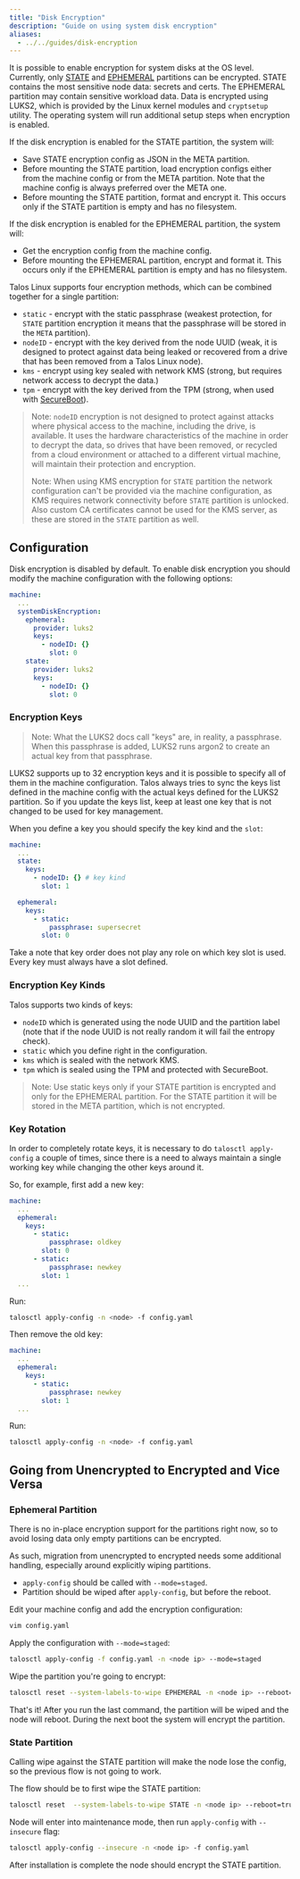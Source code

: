 ```yaml
---
title: "Disk Encryption"
description: "Guide on using system disk encryption"
aliases:
  - ../../guides/disk-encryption
---
```


It is possible to enable encryption for system disks at the OS level.
Currently, only [STATE](../../learn-more/architecture#file-system-partitions) and [EPHEMERAL](../../learn-more/architecture#file-system-partitions) partitions can be encrypted.
STATE contains the most sensitive node data: secrets and certs.
The EPHEMERAL partition may contain sensitive workload data.
Data is encrypted using LUKS2, which is provided by the Linux kernel modules and `cryptsetup` utility.
The operating system will run additional setup steps when encryption is enabled.

If the disk encryption is enabled for the STATE partition, the system will:

- Save STATE encryption config as JSON in the META partition.
- Before mounting the STATE partition, load encryption configs either from the machine config or from the META partition.
  Note that the machine config is always preferred over the META one.
- Before mounting the STATE partition, format and encrypt it.
  This occurs only if the STATE partition is empty and has no filesystem.

If the disk encryption is enabled for the EPHEMERAL partition, the system will:

- Get the encryption config from the machine config.
- Before mounting the EPHEMERAL partition, encrypt and format it.
  This occurs only if the EPHEMERAL partition is empty and has no filesystem.

Talos Linux supports four encryption methods, which can be combined together for a single partition:

- `static` - encrypt with the static passphrase (weakest protection, for `STATE` partition encryption it means that the passphrase will be stored in the `META` partition).
- `nodeID` - encrypt with the key derived from the node UUID (weak, it is designed to protect against data being leaked or recovered from a drive that has been removed from a Talos Linux node).
- `kms` - encrypt using key sealed with network KMS (strong, but requires network access to decrypt the data.)
- `tpm` - encrypt with the key derived from the TPM (strong, when used with [SecureBoot](../../platform-specific-installations/bare-metal-platforms/secureboot)).

> Note: `nodeID` encryption is not designed to protect against attacks where physical access to the machine, including the drive, is available.
> It uses the hardware characteristics of the machine in order to decrypt the data, so drives that have been removed, or recycled from a cloud environment or attached to a different virtual machine, will maintain their protection and encryption.
>
> 
> Note: When using KMS encryption for `STATE` partition the network configuration can't be provided via the machine configuration, as KMS requires network connectivity before `STATE` partition is unlocked.
> Also custom CA certificates cannot be used for the KMS server, as these are stored in the `STATE` partition as well.

## Configuration

Disk encryption is disabled by default.
To enable disk encryption you should modify the machine configuration with the following options:

```yaml
machine:
  ...
  systemDiskEncryption:
    ephemeral:
      provider: luks2
      keys:
        - nodeID: {}
          slot: 0
    state:
      provider: luks2
      keys:
        - nodeID: {}
          slot: 0
```

### Encryption Keys

> Note: What the LUKS2 docs call "keys" are, in reality, a passphrase.
> When this passphrase is added, LUKS2 runs argon2 to create an actual key from that passphrase.

LUKS2 supports up to 32 encryption keys and it is possible to specify all of them in the machine configuration.
Talos always tries to sync the keys list defined in the machine config with the actual keys defined for the LUKS2 partition.
So if you update the keys list, keep at least one key that is not changed to be used for key management.

When you define a key you should specify the key kind and the `slot`:

```yaml
machine:
  ...
  state:
    keys:
      - nodeID: {} # key kind
        slot: 1

  ephemeral:
    keys:
      - static:
          passphrase: supersecret
        slot: 0
```

Take a note that key order does not play any role on which key slot is used.
Every key must always have a slot defined.

### Encryption Key Kinds

Talos supports two kinds of keys:

- `nodeID` which is generated using the node UUID and the partition label (note that if the node UUID is not really random it will fail the entropy check).
- `static` which you define right in the configuration.
- `kms` which is sealed with the network KMS.
- `tpm` which is sealed using the TPM and protected with SecureBoot.

> Note: Use static keys only if your STATE partition is encrypted and only for the EPHEMERAL partition.
> For the STATE partition it will be stored in the META partition, which is not encrypted.

### Key Rotation

In order to completely rotate keys, it is necessary to do `talosctl apply-config` a couple of times, since there is a need to always maintain a single working key while changing the other keys around it.

So, for example, first add a new key:

```yaml
machine:
  ...
  ephemeral:
    keys:
      - static:
          passphrase: oldkey
        slot: 0
      - static:
          passphrase: newkey
        slot: 1
  ...
```

Run:

```bash
talosctl apply-config -n <node> -f config.yaml
```

Then remove the old key:

```yaml
machine:
  ...
  ephemeral:
    keys:
      - static:
          passphrase: newkey
        slot: 1
  ...
```

Run:

```bash
talosctl apply-config -n <node> -f config.yaml
```

## Going from Unencrypted to Encrypted and Vice Versa

### Ephemeral Partition

There is no in-place encryption support for the partitions right now, so to avoid losing data only empty partitions can be encrypted.

As such, migration from unencrypted to encrypted needs some additional handling, especially around explicitly wiping partitions.

- `apply-config` should be called with `--mode=staged`.
- Partition should be wiped after `apply-config`, but before the reboot.

Edit your machine config and add the encryption configuration:

```bash
vim config.yaml
```

Apply the configuration with `--mode=staged`:

```bash
talosctl apply-config -f config.yaml -n <node ip> --mode=staged
```

Wipe the partition you're going to encrypt:

```bash
talosctl reset --system-labels-to-wipe EPHEMERAL -n <node ip> --reboot=true
```

That's it!
After you run the last command, the partition will be wiped and the node will reboot.
During the next boot the system will encrypt the partition.

### State Partition

Calling wipe against the STATE partition will make the node lose the config, so the previous flow is not going to work.

The flow should be to first wipe the STATE partition:

```bash
talosctl reset  --system-labels-to-wipe STATE -n <node ip> --reboot=true
```

Node will enter into maintenance mode, then run `apply-config` with `--insecure` flag:

```bash
talosctl apply-config --insecure -n <node ip> -f config.yaml
```

After installation is complete the node should encrypt the STATE partition.
